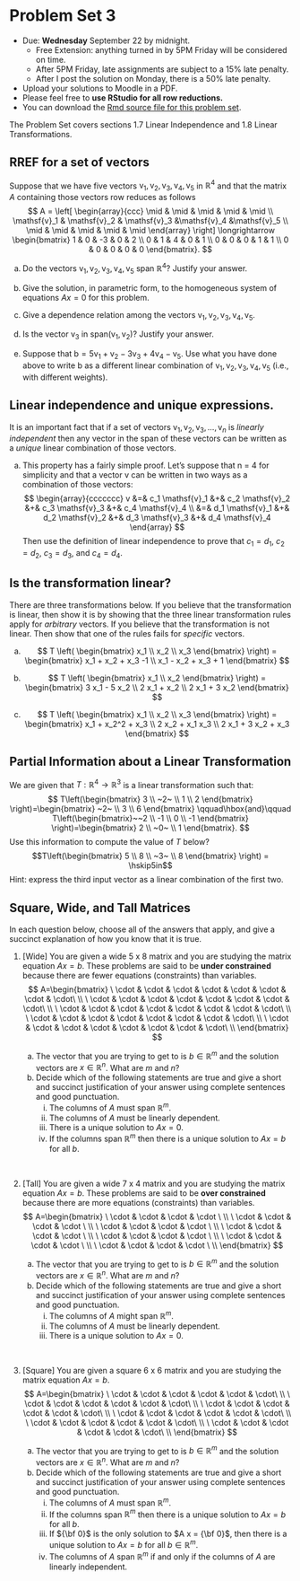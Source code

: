 
# Problem Set 3

* Due: **Wednesday** September 22 by midnight. 
     * Free Extension: anything turned in by 5PM Friday will be considered on time. 
     * After 5PM Friday, late assignments are subject to a 15% late penalty.
     * After I post the solution on Monday, there is a 50% late penalty.
* Upload your solutions to Moodle in a PDF. 
* Please feel free to **use RStudio for all row reductions.**
* You can download the [Rmd source file  for this problem set](https://github.com/Tom-Halverson/math236_f21/blob/main/PS3-problem-set-3.Rmd).

The Problem Set covers sections 1.7 Linear Independence and 1.8 Linear Transformations.

## RREF for a set of vectors

Suppose that we have five vectors 
$\mathsf{v}_1, \mathsf{v}_2,\mathsf{v}_3,\mathsf{v}_4,\mathsf{v}_5$ in $\mathbb{R}^4$ and that the matrix $A$ containing those vectors row reduces as follows
$$
A = \left[
\begin{array}{ccc}
\mid & \mid  & \mid & \mid & \mid \\
\mathsf{v}_1 & \mathsf{v}_2 & \mathsf{v}_3 &\mathsf{v}_4 &\mathsf{v}_5  \\
\mid & \mid  & \mid & \mid & \mid 
\end{array}
\right]
 \longrightarrow
\begin{bmatrix}
1 & 0 & -3 & 0 & 2  \\
0 & 1 & 4 & 0 &  1  \\
0 & 0 & 0 & 1 & 1  \\
0 & 0 & 0 & 0 & 0 
\end{bmatrix}.
$$


  a.  Do the vectors $\mathsf{v}_1, \mathsf{v}_2, \mathsf{v}_3, \mathsf{v}_4, \mathsf{v}_5$ span $\mathbb{R}^4$? Justify your answer.
  
  b. Give the solution, in parametric form, to the homogeneous system of equations $A x = 0$ for this problem.
  
  c. Give a dependence relation among the vectors $\mathsf{v_1}, \mathsf{v_2},\mathsf{v_3},\mathsf{v_4}, \mathsf{v_5}$.

  d. Is the vector $\mathsf{v}_3$  in $\mathrm{span}(\mathsf{v}_1,\mathsf{v}_2)$? Justify your answer.

  e. Suppose that $\mathsf{b} = 5 \mathsf{v}_1  + \mathsf{v}_2 - 3 \mathsf{v}_3 +4 \mathsf{v}_4 - \mathsf{v}_5$. Use what you have done above to write $\mathsf{b}$ as a different linear combination  of $\mathsf{v_1}, \mathsf{v_2},\mathsf{v_3},\mathsf{v_4}, \mathsf{v_5}$ (i.e., with different weights).


## Linear independence and unique expressions.

It is an important fact that if a set of vectors $\mathsf{v}_1, \mathsf{v}_2, \mathsf{v}_3, \ldots, \mathsf{v}_n$ is *linearly independent* then any vector in the span of these vectors can be written as a *unique* linear combination of those vectors. 

a. This property has a fairly simple proof. Let's suppose that n = 4 for simplicity and that a vector v can be written in two ways as a combination of those vectors:
$$
\begin{array}{ccccccc}
v &=& c_1 \mathsf{v}_1 &+&  c_2 \mathsf{v}_2 &+&  c_3 \mathsf{v}_3 &+&  c_4 \mathsf{v}_4 \\
&=& d_1 \mathsf{v}_1 &+&  d_2 \mathsf{v}_2 &+&  d_3 \mathsf{v}_3 &+&  d_4 \mathsf{v}_4
\end{array}
$$
Then use the definition of linear independence to prove that $c_1 = d_1$, $c_2 = d_2$, $c_3 = d_3$, and $c_4 = d_4$.


## Is the transformation linear?
There are three transformations below. If you believe that the transformation is linear, then show it is by showing that the three linear transformation rules apply for *arbitrary* vectors. If you believe that the transformation is not linear. Then show that one of the rules fails for *specific* vectors.

(a)
$$
T \left( \begin{bmatrix} x_1 \\ x_2 \\ x_3 \end{bmatrix} \right)
=
\begin{bmatrix} x_1 + x_2 + x_3 -1 \\ x_1 - x_2 + x_3 + 1  \end{bmatrix}
$$

(b)
$$
T \left( \begin{bmatrix} x_1 \\ x_2  \end{bmatrix} \right)
=
\begin{bmatrix} 3 x_1 - 5 x_2 \\ 2 x_1 + x_2 \\ 2 x_1 + 3 x_2 \end{bmatrix}
$$
(c)
$$
T \left( \begin{bmatrix} x_1 \\ x_2 \\ x_3 \end{bmatrix} \right)
=
\begin{bmatrix} x_1 + x_2^2 + x_3 \\ 2 x_2 + x_1 x_3 \\ 2 x_1 + 3 x_2 + x_3 \end{bmatrix}
$$

## Partial Information about a Linear Transformation

We are given that $T: \mathbb{R}^4 \rightarrow \mathbb{R}^3$ is a linear transformation such that: 
$$
T\left(\begin{bmatrix} 3 \\ ~2~ \\ 1 \\ 2 \end{bmatrix} \right)=\begin{bmatrix}  ~2~ \\ 3 \\ 6 \end{bmatrix}
\qquad\hbox{and}\qquad
T\left(\begin{bmatrix}~~2 \\ -1 \\ 0 \\ -1 \end{bmatrix} \right)=\begin{bmatrix} 2 \\ ~0~  \\ 1 \end{bmatrix}.
$$
Use this information to compute the value of $T$ below? 
$$T\left(\begin{bmatrix} 5 \\ 8 \\ ~3~ \\ 8 \end{bmatrix} \right) = \hskip5in$$
Hint: express the third input vector as a linear combination of the first two.

## Square, Wide, and Tall Matrices

In each question below, choose all of the answers that apply, and give a succinct explanation of how you know that it is true. 

1. [Wide] You are given a wide 5 x 8 matrix and you are studying the matrix equation $A x = b$. These problems are said to be **under constrained** because there are fewer equations (constraints) than variables. 
$$
A=\begin{bmatrix} 
\ \cdot & \cdot & \cdot & \cdot & \cdot & \cdot & \cdot & \cdot\ \\
\ \cdot & \cdot & \cdot & \cdot & \cdot & \cdot & \cdot & \cdot\ \\
\ \cdot & \cdot & \cdot & \cdot & \cdot & \cdot & \cdot & \cdot\ \\
\ \cdot & \cdot & \cdot & \cdot & \cdot & \cdot & \cdot & \cdot\ \\
\ \cdot & \cdot & \cdot & \cdot & \cdot & \cdot & \cdot & \cdot\ \\
\end{bmatrix}
$$

     (a) The vector that you are trying to get to is $b \in \mathbb{R}^m$ and the solution vectors are $x \in \mathbb{R}^n$. What are $m$ and $n$?
     (a) Decide which of the following statements are true and give a short and succinct justification of your answer using complete sentences and good punctuation. 
          i. The columns of $A$ must span $\mathbb{R}^m$.
          i. The columns of $A$ must be linearly dependent.
          i. There is a unique solution to $A x = 0$.
          i. If the columns span $\mathbb{R}^m$ then there is a unique solution to $A x = b$ for all $b$.

\

2. [Tall] You are given a wide 7 x 4 matrix and you are studying the matrix equation $A x = b$. These problems are said to be **over constrained** because there are more equations (constraints) than variables. 
$$
A=\begin{bmatrix} 
\ \cdot & \cdot & \cdot & \cdot \ \\
\ \cdot & \cdot & \cdot & \cdot \ \\
\ \cdot & \cdot & \cdot & \cdot \ \\
\ \cdot & \cdot & \cdot & \cdot \ \\
\ \cdot & \cdot & \cdot & \cdot \ \\
\ \cdot & \cdot & \cdot & \cdot \ \\
\ \cdot & \cdot & \cdot & \cdot \ \\
\end{bmatrix}
$$

     (a) The vector that you are trying to get to is $b \in \mathbb{R}^m$ and the solution vectors are $x \in \mathbb{R}^n$. What are $m$ and $n$?
     (a) Decide which of the following statements are true and give a short and succinct justification of your answer using complete sentences and good punctuation. 
          i. The columns of $A$ might span $\mathbb{R}^m$.
          i. The columns of $A$ must be linearly dependent.
          i. There is a unique solution to $A x = 0$.

\

3. [Square] You are given a square 6 x 6 matrix and you are studying the matrix equation $A x = b$.
$$
A=\begin{bmatrix} 
\ \cdot & \cdot & \cdot & \cdot & \cdot & \cdot\  \\
\ \cdot & \cdot & \cdot & \cdot & \cdot & \cdot\  \\
\ \cdot & \cdot & \cdot & \cdot & \cdot & \cdot\  \\
\ \cdot & \cdot & \cdot & \cdot & \cdot & \cdot\  \\
\ \cdot & \cdot & \cdot & \cdot & \cdot & \cdot\ \\
\ \cdot & \cdot & \cdot & \cdot & \cdot & \cdot\ \\
\end{bmatrix}
$$

     (a) The vector that you are trying to get to is $b \in \mathbb{R}^m$ and the solution vectors are $x \in \mathbb{R}^n$. What are $m$ and $n$?
     (a) Decide which of the following statements are true and give a short and succinct justification of your answer using complete sentences and good punctuation. 
          i. The columns of $A$ must span $\mathbb{R}^m$.
          iii. If the columns span $\mathbb{R}^m$ then there is a unique solution to $A x = b$ for all $b$.
          iv. If ${\bf 0}$ is the only solution to $A x = {\bf 0}$, then there is a unique solution to $A x = b$ for all $b \in \mathbb{R}^m$.
          v. The columns of $A$ span $\mathbb{R}^m$ if and only if the columns of $A$ are linearly independent.







